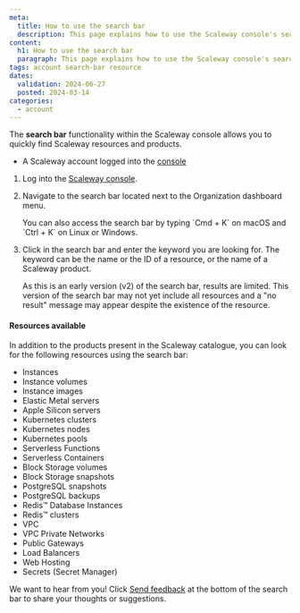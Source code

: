 ```yaml
---
meta:
  title: How to use the search bar
  description: This page explains how to use the Scaleway console's search bar
content:
  h1: How to use the search bar
  paragraph: This page explains how to use the Scaleway console's search bar
tags: account search-bar resource
dates:
  validation: 2024-06-27
  posted: 2024-03-14
categories:
  - account
---
```


The **search bar** functionality within the Scaleway console allows you to quickly find Scaleway resources and products.

<Macro id="requirements" />

- A Scaleway account logged into the [console](https://console.scaleway.com)

1. Log into the [Scaleway console](https://console.scaleway.com).

2. Navigate to the search bar located next to the Organization dashboard menu.

    <Message type="tip">
      You can also access the search bar by typing `Cmd + K` on macOS and `Ctrl + K` on Linux or Windows.
    </Message>

3. Click in the search bar and enter the keyword you are looking for. The keyword can be the name or the ID of a resource, or the name of a Scaleway product.

    <Message type="note">
    As this is an early version (v2) of the search bar, results are limited. This version of the search bar may not yet include all resources and a "no result" message may appear despite the existence of the resource.
    </Message>

#### Resources available

In addition to the products present in the Scaleway catalogue, you can look for the following resources using the search bar: 

- Instances
- Instance volumes
- Instance images
- Elastic Metal servers
- Apple Silicon servers
- Kubernetes clusters
- Kubernetes nodes
- Kubernetes pools
- Serverless Functions
- Serverless Containers
- Block Storage volumes
- Block Storage snapshots
- PostgreSQL snapshots
- PostgreSQL backups
- Redis™ Database Instances
- Redis™ clusters
- VPC
- VPC Private Networks
- Public Gateways
- Load Balancers
- Web Hosting
- Secrets (Secret Manager)

We want to hear from you! Click [Send feedback](https://scaleway.typeform.com/to/SQc4Etpe?typeform-source=jira.infra.online.net) at the bottom of the search bar to share your thoughts or suggestions.
